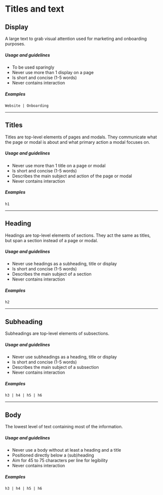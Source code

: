 # Titles and text

## Display
A large text to grab visual attention used for marketing and onboarding purposes.

##### Usage and guidelines
* To be used sparingly
* Never use more than 1 display on a page
* Is short and concise (1-5 words)
* Never contains interaction

##### Examples
```Website | Onboarding```

***

## Titles
Titles are top-level elements of pages and modals. They communicate what the page or modal is about and what primary action a modal focuses on.

##### Usage and guidelines
* Never use more than 1 title on a page or modal
* Is short and concise (1-5 words)
* Describes the main subject and action of the page or modal
* Never contains interaction

##### Examples
```h1```

***

## Heading
Headings are top-level elements of sections. They act the same as titles, but span a section instead of a page or modal. 

##### Usage and guidelines
* Never use headings as a subheading, title or display
* Is short and concise (1-5 words)
* Describes the main subject of a section
* Never contains interaction

##### Examples
```h2```

***

## Subheading
Subheadings are top-level elements of subsections. 

##### Usage and guidelines
* Never use subheadings as a heading, title or display
* Is short and concise (1-5 words)
* Describes the main subject of a subsection
* Never contains interaction

##### Examples
```h3 | h4 | h5 | h6```

***

## Body
The lowest level of text containing most of the information.

##### Usage and guidelines
* Never use a body without at least a heading and a title
* Positioned directly below a (sub)heading
* Aim for 45 to 75 characters per line for legibility
* Never contains interaction

##### Examples
```h3 | h4 | h5 | h6```
